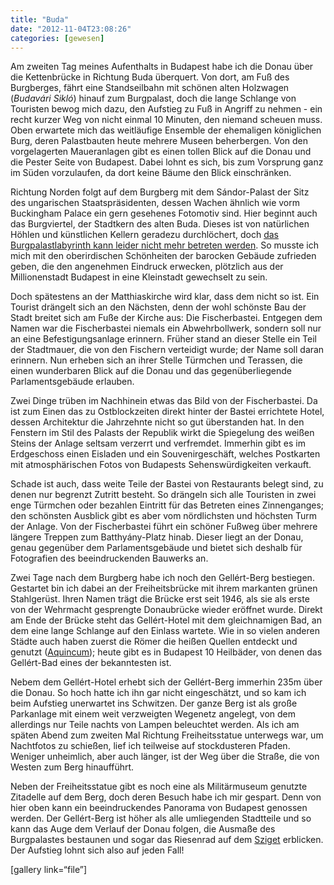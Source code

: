 ```yaml
---
title: "Buda"
date: "2012-11-04T23:08:26"
categories: [gewesen]
---
```


Am zweiten Tag meines Aufenthalts in Budapest habe ich die Donau über die Kettenbrücke in Richtung Buda überquert. Von dort, am Fuß des Burgberges, fährt eine Standseilbahn mit schönen alten Holzwagen (*Budavári Sikló*) hinauf zum Burgpalast, doch die lange Schlange von Touristen bewog mich dazu, den Aufstieg zu Fuß in Angriff zu nehmen - ein recht kurzer Weg von nicht einmal 10 Minuten, den niemand scheuen muss. Oben erwartete mich das weitläufige Ensemble der ehemaligen königlichen Burg, deren Palastbauten heute mehrere Museen beherbergen. Von den vorgelagerten Maueranlagen gibt es einen tollen Blick auf die Donau und die Pester Seite von Budapest. Dabei lohnt es sich, bis zum Vorsprung ganz im Süden vorzulaufen, da dort keine Bäume den Blick einschränken.

Richtung Norden folgt auf dem Burgberg mit dem Sándor-Palast der Sitz des ungarischen Staatspräsidenten, dessen Wachen ähnlich wie vorm Buckingham Palace ein gern gesehenes Fotomotiv sind. Hier beginnt auch das Burgviertel, der Stadtkern des alten Buda. Dieses ist von natürlichen Höhlen und künstlichen Kellern geradezu durchlöchert, doch [das Burgpalastlabyrinth kann leider nicht mehr betreten werden](http://www.labirintus.com/en/112/press). So musste ich mich mit den oberirdischen Schönheiten der barocken Gebäude zufrieden geben, die den angenehmen Eindruck erwecken, plötzlich aus der Millionenstadt Budapest in eine Kleinstadt gewechselt zu sein.

Doch spätestens an der Matthiaskirche wird klar, dass dem nicht so ist. Ein Tourist drängelt sich an den Nächsten, denn der wohl schönste Bau der Stadt breitet sich am Fuße der Kirche aus: Die Fischerbastei. Entgegen dem Namen war die Fischerbastei niemals ein Abwehrbollwerk, sondern soll nur an eine Befestigungsanlage erinnern. Früher stand an dieser Stelle ein Teil der Stadtmauer, die von den Fischern verteidigt wurde; der Name soll daran erinnern. Nun erheben sich an ihrer Stelle Türmchen und Terassen, die einen wunderbaren Blick auf die Donau und das gegenüberliegende Parlamentsgebäude erlauben.

Zwei Dinge trüben im Nachhinein etwas das Bild von der Fischerbastei. Da ist zum Einen das zu Ostblockzeiten direkt hinter der Bastei errichtete Hotel, dessen Architektur die Jahrzehnte nicht so gut überstanden hat. In den Fenstern im Stil des Palasts der Republik wirkt die Spiegelung des weißen Steins der Anlage seltsam verzerrt und verfremdet. Immerhin gibt es im Erdgeschoss einen Eisladen und ein Souvenirgeschäft, welches Postkarten mit atmosphärischen Fotos von Budapests Sehenswürdigkeiten verkauft.

Schade ist auch, dass weite Teile der Bastei von Restaurants belegt sind, zu denen nur begrenzt Zutritt besteht. So drängeln sich alle Touristen in zwei enge Türmchen oder bezahlen Eintritt für das Betreten eines Zinnenganges; den schönsten Ausblick gibt es aber vom nördlichsten und höchsten Turm der Anlage. Von der Fischerbastei führt ein schöner Fußweg über mehrere längere Treppen zum Batthyány-Platz hinab. Dieser liegt an der Donau, genau gegenüber dem Parlamentsgebäude und bietet sich deshalb für Fotografien des beeindruckenden Bauwerks an.

Zwei Tage nach dem Burgberg habe ich noch den Gellért-Berg bestiegen. Gestartet bin ich dabei an der Freiheitsbrücke mit ihrem markanten grünen Stahlgerüst. Ihren Namen trägt die Brücke erst seit 1946, als sie als erste von der Wehrmacht gesprengte Donaubrücke wieder eröffnet wurde. Direkt am Ende der Brücke steht das Gellért-Hotel mit dem gleichnamigen Bad, an dem eine lange Schlange auf den Einlass wartete. Wie in so vielen anderen Städte auch haben zuerst die Römer die heißen Quellen entdeckt und genutzt ([Aquincum](http://de.wikipedia.org/wiki/Aquincum)); heute gibt es in Budapest 10 Heilbäder, von denen das Gellért-Bad eines der bekanntesten ist.

Nebem dem Gellért-Hotel erhebt sich der Gellért-Berg immerhin 235m über die Donau. So hoch hatte ich ihn gar nicht eingeschätzt, und so kam ich beim Aufstieg unerwartet ins Schwitzen. Der ganze Berg ist als große Parkanlage mit einem weit verzweigten Wegenetz angelegt, von dem allerdings nur Teile nachts von Lampen beleuchtet werden. Als ich am späten Abend zum zweiten Mal Richtung Freiheitsstatue unterwegs war, um Nachtfotos zu schießen, lief ich teilweise auf stockdusteren Pfaden. Weniger unheimlich, aber auch länger, ist der Weg über die Straße, die von Westen zum Berg hinaufführt.

Neben der Freiheitsstatue gibt es noch eine als Militärmuseum genutzte Zitadelle auf dem Berg, doch deren Besuch habe ich mir gespart. Denn von hier oben kann ein beeindruckendes Panorama von Budapest genossen werden. Der Gellért-Berg ist höher als alle umliegenden Stadtteile und so kann das Auge dem Verlauf der Donau folgen, die Ausmaße des Burgpalastes bestaunen und sogar das Riesenrad auf dem [Sziget](/blog/2012/09/04/sziget-2012/) erblicken. Der Aufstieg lohnt sich also auf jeden Fall!

[gallery link="file"]
